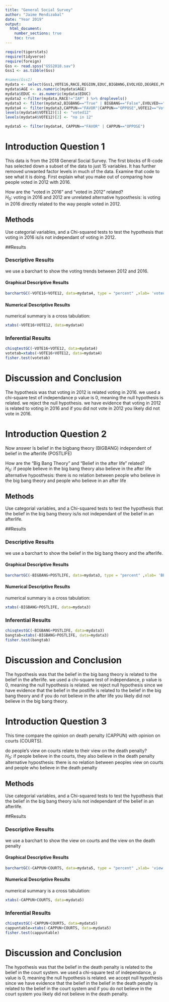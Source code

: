 ```yaml
---
title: "General Social Survey"
author: "Jaime Mendizabal"
date: "Year 2019"
output: 
  html_document:
    number_sections: true
    toc: true
---
```



```r
require(tigerstats)
require(tidyverse)
require(foreign)
Gss <- read.spss("GSS2018.sav")
Gss1 <- as.tibble(Gss)
```

```r
#names(Gss1)
mydata <- select(Gss1,VOTE16,RACE,REGION,EDUC,BIGBANG,EVOLVED,DEGREE,POSTLIFE,AGE,OWNGUN,CAPPUN,COURTS,POLVIEWS,VOTE12,GOD)
mydata$AGE <- as.numeric(mydata$AGE)
mydata$EDUC <- as.numeric(mydata$EDUC)
mydata2 <-filter(mydata,RACE!="IAP" ) %>% droplevels()
mydata3 <- filter(mydata2,BIGBANG=="True" | BIGBANG=="False",EVOLVED=="True"|EVOLVED=="False",POSTLIFE=="YES"|POSTLIFE=="NO",OWNGUN=="YES"|OWNGUN=="NO",COURTS=="TOO HARSH"|COURTS=="NOT HARSH ENOUGH"|COURTS=="ABOUT RIGHT") %>% droplevels()
mydata4 <- filter(mydata3,CAPPUN=="FAVOR"|CAPPUN=="OPPOSE",VOTE12=="Voted"|VOTE12=="Did not vote",VOTE16=="Voted"|VOTE16=="Did not vote") %>% droplevels()
levels(mydata4$VOTE12)[1] <- "voted12"
levels(mydata4$VOTE12)[2] <- "no in 12"

mydata5 <- filter(mydata4, CAPPUN=="FAVOR" | CAPPUN=="OPPOSE")

```


# Introduction Question 1

<!--In this section you explain what you are trying to show.  Where did the data come from?  What is the research or other question you are trying to answer?!-->

This data is from the 2018 General Social Survey. The first blocks of R-code has selected down a subset of the data to just 15 variables. It has further removed unwanted factor levels in much of the data. Examine that code to see what it is doing. First explain what you make out of comparing how people voted in 2012 with 2016.

How are the "voted in 2016" and "voted in 2012" related?  
$H_0:$ voting in 2016 and 2012 are unrelated
alternative hyposthesis: is voting in 2016 directly related to the way people voted in 2012.

## Methods

<!--Decide on your methods:  use "variable analysis" or other appropriate descriptors.  Make sure to choose at least one graphical method and at least one numerical method.!-->

Use categorial variables, and a Chi-squared tests to test the hypothesis that voting in 2016 is/is not independant of voting in 2012.

##Results

<!--Divide this section into two sub-sections:  One for your descriptive  results and one for your inferential results.!-->

### Descriptive Results

we use a barchart to show the voting trends between 2012 and 2016.



#### Graphical Descriptive Results

<!--Graphical results here.  Make sure to show your code.  Provide appropriate labels for axes, giving units if possible, and provide a good title for the graph, too.  Use the graphical results to describe the patterns if any that exist in the data as focused toward the research question!-->


```r
barchartGC(~VOTE16+VOTE12, data=mydata4, type = "percent" ,xlab= 'voted in 2016' ) 

```


#### Numerical Descriptive Results

<!--Numerical results go here. Use the numerical results to describe the patterns if any that exist in the data as focused toward the research question!-->

numerical summary is a cross tabulation: 
```r
xtabs(~VOTE16+VOTE12, data=mydata4)

```



### Inferential Results

<!--State hypothesis clearly.  Make sure your discussion of the inferential test covers all the aspects that the test output produces, such as test statistic, p-value etc.  Make a decision about the null hypothesis, explain the assumptions on which the selected test/procedure was based, and why the chosen procedure satisfys the assumptions and is appropriate to answer the research question!-->

```r
chisqtestGC(~VOTE16+VOTE12, data=mydata4)
votetab=xtabs(~VOTE16+VOTE12, data=mydata4)
fisher.test(votetab)
```

# Discussion and Conclusion

The hypothesis was that voting in 2012 is related voting in 2016. we used a chi-square test of independance p value is 0, meaning the null hypothesis is related. we reject the null hypothesis. we have evidence that voting in 2012 is related to voting in 2016 and if you did not vote in 2012 you likely did not vote in 2016.

# Introduction Question 2

<!--In this section you explain what you are trying to show.  Where did the data come from?  What is the research or other question you are trying to answer?!-->

Now answer Is belief in the bigbang theory (BIGBANG) independent of belief in the afterlife (POSTLIFE)


How are the "Big Bang Theory" and "Belief in the after life" related?  
$H_0:$ if people believe in the big bang theory also believe in the after life
alternative hyposthesis: there is no relation between people who believe in the big bang theory and people who believe in an after life


## Methods

<!--Decide on your methods:  use "variable analysis" or other appropriate descriptors.  Make sure to choose at least one graphical method and at least one numerical method.!-->

Use categorial variables, and a Chi-squared tests to test the hypothesis that the belief in the big bang theory is/is not independant of the belief in an afterlife.

##Results

<!--Divide this section into two sub-sections:  One for your descriptive  results and one for your inferential results.!-->

### Descriptive Results

we use a barchart to show the belief in the big bang theory and the afterlife.

#### Graphical Descriptive Results

<!--Graphical results here.  Make sure to show your code.  Provide appropriate labels for axes, giving units if possible, and provide a good title for the graph, too.  Use the graphical results to describe the patterns if any that exist in the data as focused toward the research question!-->

```r
barchartGC(~BIGBANG+POSTLIFE, data=mydata3, type = "percent" ,xlab= 'BELEIVE IN POSTLIFE', main= 'BELIEVE IN BIGBANG') 
```



#### Numerical Descriptive Results

<!--Numerical results go here. Use the numerical results to describe the patterns if any that exist in the data as focused toward the research question!-->


numerical summary is a cross tabulation: 
```r
xtabs(~BIGBANG+POSTLIFE, data=mydata3)

```

### Inferential Results

<!--State hypothesis clearly.  Make sure your discussion of the inferential test covers all the aspects that the test output produces, such as test statistic, p-value etc.  Make a decision about the null hypothesis, explain the assumptions on which the selected test/procedure was based, and why the chosen procedure satisfys the assumptions and is appropriate to answer the research question!-->

```r
chisqtestGC(~BIGBANG+POSTLIFE, data=mydata3)
bangtab=xtabs(~BIGBANG+POSTLIFE, data=mydata3)
fisher.test(bangtab)
```

# Discussion and Conclusion


The hypothesis was that the belief in the big bang theory is related to the belief in the afterlife. we used a chi-square test of independance, p value is 0, meaning the null hypothesis is related. we reject null hypothesis since we have evidence that the belief in the postlife is related to the belief in the big bang theory and if you do not believe in the after life you likely did not believe in the big bang theory.

# Introduction Question 3

<!--In this section you explain what you are trying to show.  Where did the data come from?  What is the research or other question you are trying to answer?!-->

This time compare the opinion on death penalty (CAPPUN) with opinion on courts (COURTS).

do people's view on courts relate to their view on the death penalty?  
$H_0:$ if people believe in the courts, they also believe in the death penalty
alternative hyposthesis: there is no relation between peoples view on courts and people who believe in the death penalty

## Methods

<!--Decide on your methods:  use "variable analysis" or other appropriate descriptors.  Make sure to choose at least one graphical method and at least one numerical method.!-->

Use categorial variables, and a Chi-squared tests to test the hypothesis that the belief in the big bang theory is/is not independant of the belief in an afterlife.

##Results

<!--Divide this section into two sub-sections:  One for your descriptive  results and one for your inferential results.!-->

### Descriptive Results


we use a barchart to show the view on courts and the view on the death penalty

#### Graphical Descriptive Results

<!--Graphical results here.  Make sure to show your code.  Provide appropriate labels for axes, giving units if possible, and provide a good title for the graph, too.  Use the graphical results to describe the patterns if any that exist in the data as focused toward the research question!-->

```r
barchartGC(~CAPPUN+COURTS, data=mydata5, type = "percent" ,xlab= 'view on CAPPUN', main= 'view on COURTS') 
```

#### Numerical Descriptive Results

<!--Numerical results go here. Use the numerical results to describe the patterns if any that exist in the data as focused toward the research question!-->



numerical summary is a cross tabulation: 
```r
xtabs(~CAPPUN+COURTS, data=mydata5)

```

### Inferential Results

<!--State hypothesis clearly.  Make sure your discussion of the inferential test covers all the aspects that the test output produces, such as test statistic, p-value etc.  Make a decision about the null hypothesis, explain the assumptions on which the selected test/procedure was based, and why the chosen procedure satisfys the assumptions and is appropriate to answer the research question!-->

```r
chisqtestGC(~CAPPUN+COURTS, data=mydata5)
cappuntable=xtabs(~CAPPUN+COURTS, data=mydata5)
fisher.test(cappuntable)
```

# Discussion and Conclusion

<!--Discussion and conclusion here.  If you found a relationship be sure to consider whether the relationship occurs because one of the variavbles causes the other, or whether they perhasps are related for some other reason.  Watch the chapter 6 videos from the GeorgeTown videos collection.!-->

The hypothesis was that the belief in the death penalty is related to the belief in the court system. we used a chi-square test of independance, p value is 0, meaning the null hypothesis is related. we accept null hypothesis since we have evidence that the belief in the belief in the death penalty is related to the belief in the court system and if you do not believe in the court system you likely did not believe in the death penalty.
